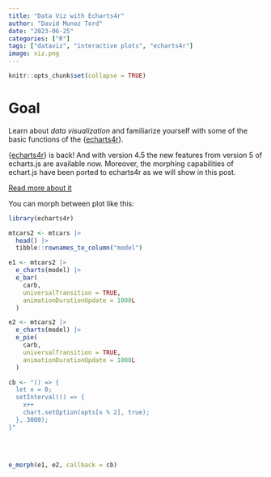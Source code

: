 ```yaml
---
title: "Data Viz with Echarts4r"
author: "David Munoz Tord"
date: "2023-06-25"
categories: ["R"]
tags: ["dataviz", "interactive plots", "echarts4r"]
image: viz.png
---
```


```r
knitr::opts_chunk$set(collapse = TRUE)
```


# Goal

Learn about *data visualization* and familiarize yourself with some of the basic functions of the {[echarts4r](https://echarts4r.john-coene.com/index.html)}.

{[echarts4r](https://echarts4r.john-coene.com/index.html)} is back! And with version 4.5 the new features from version 5 of echarts.js are available now. Moreover, the morphing capabilities of echart.js have been ported to echarts4r as we will show in this post.

[Read more about it](https://echarts4r.john-coene.com/)

You can morph between plot like this:

```r

library(echarts4r)

mtcars2 <- mtcars |> 
  head() |> 
  tibble::rownames_to_column("model")

e1 <- mtcars2 |> 
  e_charts(model) |> 
  e_bar(
    carb, 
    universalTransition = TRUE,
    animationDurationUpdate = 1000L
  )

e2 <- mtcars2 |> 
  e_charts(model) |> 
  e_pie(
    carb, 
    universalTransition = TRUE,
    animationDurationUpdate = 1000L
  )

cb <- "() => {
  let x = 0;
  setInterval(() => {
    x++
    chart.setOption(opts[x % 2], true);
  }, 3000);
}"



```

<br/>

```r

e_morph(e1, e2, callback = cb)

```
